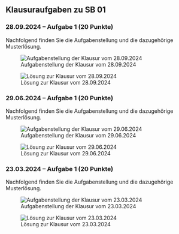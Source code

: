 ## Klausuraufgaben zu SB 01

### [28.09.2024]{.crd} -- Aufgabe 1 [(20 Punkte)]{.ctl}   {.unlisted}


Nachfolgend finden Sie die Aufgabenstellung und die dazugehörige Musterlösung.

![Aufgabenstellung der Klausur vom 28.09.2024](/figs/01_99_ak_2024_09_28.png)

![Lösung zur Klausur vom 28.09.2024](/figs/01_99_ak_2024_09_28_lsg.png)

### [29.06.2024]{.crd} -- Aufgabe 1 [(20 Punkte)]{.ctl} {.unlisted}


Nachfolgend finden Sie die Aufgabenstellung und die dazugehörige Musterlösung.

![Aufgabenstellung der Klausur vom 29.06.2024](/figs/01_99_ak_2024_06_29.png)

![Lösung zur Klausur vom 29.06.2024](/figs/01_99_ak_2024_06_29_lsg.png)


### [23.03.2024]{.crd} -- Aufgabe 1 [(20 Punkte)]{.ctl} {.unlisted}


Nachfolgend finden Sie die Aufgabenstellung und die dazugehörige Musterlösung.

![Aufgabenstellung der Klausur vom 23.03.2024](/figs/01_99_ak_2024_03_23.png)

![Lösung zur Klausur vom 23.03.2024](/figs/01_99_ak_2024_03_23_lsg.png)
